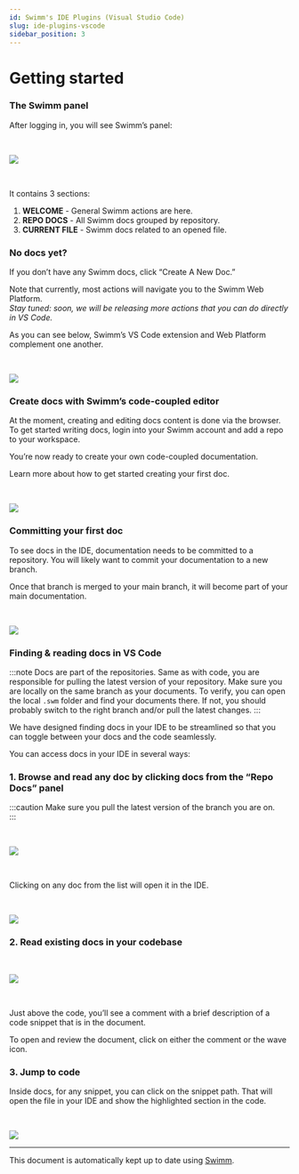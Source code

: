 ```yaml
---
id: Swimm's IDE Plugins (Visual Studio Code)
slug: ide-plugins-vscode
sidebar_position: 3
---
```



# Getting started

### The Swimm panel

After logging in, you will see Swimm’s panel:

<br />

![](../../../static/img/sidebar_empty.png)

<br />

It contains 3 sections:

1.  **WELCOME** - General Swimm actions are here.
2.  **REPO DOCS** - All Swimm docs grouped by repository.
3.  **CURRENT FILE** - Swimm docs related to an opened file.

### No docs yet?

If you don’t have any Swimm docs, click “Create A New Doc.”

Note that currently, most actions will navigate you to the Swimm Web Platform.<br/>
_Stay tuned: soon, we will be releasing more actions that you can do directly in VS Code._<br/>

As you can see below, Swimm’s VS Code extension and Web Platform complement one another.

<br />

![](../../../static/img/VSCODE3.png)

### Create docs with Swimm’s code-coupled editor

At the moment, creating and editing docs content is done via the browser.<br/>
To get started writing docs, login into your Swimm account and add a repo to your workspace.<br/>

You’re now ready to create your own code-coupled documentation.

Learn more about <Link to="https://docs.swimm.io/getting-started-guide/creating-a-doc/">how to get started creating your first doc.</Link>

<br />

![](../../../static/img/VSCODE4.png)

### Committing your first doc

To see docs in the IDE, documentation needs to be committed to a repository. You will likely want to commit your documentation to a new branch.

Once that branch is merged to your main branch, it will become part of your main documentation.

<br />

![](../../../static/img/VSCODE5.png)

### Finding & reading docs in VS Code

:::note
Docs are part of the repositories. Same as with code, you are responsible for pulling the latest version of your repository. Make sure you are locally on the same branch as your documents. To verify, you can open the local `.swm` folder and find your documents there. If not, you should probably switch to the right branch and/or pull the latest changes.
:::

We have designed finding docs in your IDE to be streamlined so that you can toggle between your docs and the code seamlessly.

You can access docs in your IDE in several ways:

### 1\. Browse and read any doc by clicking docs from the “Repo Docs” panel

:::caution
Make sure you pull the latest version of the branch you are on.<br/>
:::

<br />

![](../../../static/img/VSCODE6.png)

<br />

Clicking on any doc from the list will open it in the IDE.

<br />

![](../../../static/img/VSCODE7.png)

### 2\. Read existing docs in your codebase

<br />

![](../../../static/img/VSCODE8.png)

<br />

Just above the code, you’ll see a comment with a brief description of a code snippet that is in the document.

To open and review the document, click on either the comment or the wave icon.

### 3\. Jump to code

Inside docs, for any snippet, you can click on the snippet path. That will open the file in your IDE and show the highlighted section in the code.

<br />

![](../../../static/img/VSCODE9.png)

---

This document is automatically kept up to date using [Swimm](https://swimm.io).
